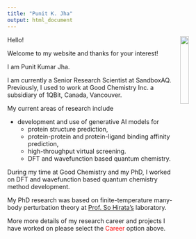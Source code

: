 ---
title: "Punit K. Jha"
output: html_document
---

<!-- ![](lol_me.jpg) -->

<img src="passport_size.jpg" style="width:20%; margin-right: 5px" align="right">
\vspace{500cm}

Hello!

Welcome to my website and thanks for your interest!

I am Punit Kumar Jha.

I am currently a Senior Research Scientist at SandboxAQ. Previously, I used to work at Good Chemistry Inc. a subsidiary of 1QBit, Canada, Vancouver.

My current areas of research include 

- development and use of generative AI models for
    - protein structure prediction,
    - protein-protein and protein-ligand binding affinity prediction, 
    - high-throughput virtual screening.
    - DFT and wavefunction based quantum chemistry.

During my time at Good Chemistry and my PhD, I worked on DFT and wavefunction based quantum chemistry method  development.

My PhD research was based on finite-temperature many-body  perturbation theory at [Prof. So Hirata's](http://faculty.scs.illinois.edu/hirata/members.html) laboratory.

More more details of my research career and projects I have worked on please select the <span style="color: red;">Career</span> option above.

<!-- I have successfully published [four reserach publications](https://scholar.google.com/citations?user=XmN4PKgAAAAJ&hl=en) so far, and currently work on using machine learning and deep learning methods to try to solve problems in chemistry. I am also looking for jobs in industry and postdoctoral positions in academia. -->

<!-- ### Research Interests -->
<!-- - Ph.D. in Chemistry, University of Illinois at Urbana-Champaign ( June, 2021) -->
<!-- - Integrated M. Sc., National Institute of Science Education and Research, Bhubaneswar, India (May 2016) -->
<!-- - Hobbies - reading, climbing, bouldering, cooking -->
<!-- - Languages- English, Hindi, Odiya, Maithili -->

